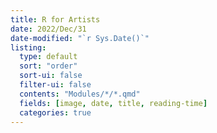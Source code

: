 ```yaml
---
title: R for Artists
date: 2022/Dec/31
date-modified: "`r Sys.Date()`"
listing: 
  type: default
  sort: "order"
  sort-ui: false
  filter-ui: false
  contents: "Modules/*/*.qmd"
  fields: [image, date, title, reading-time]
  categories: true
---
```

